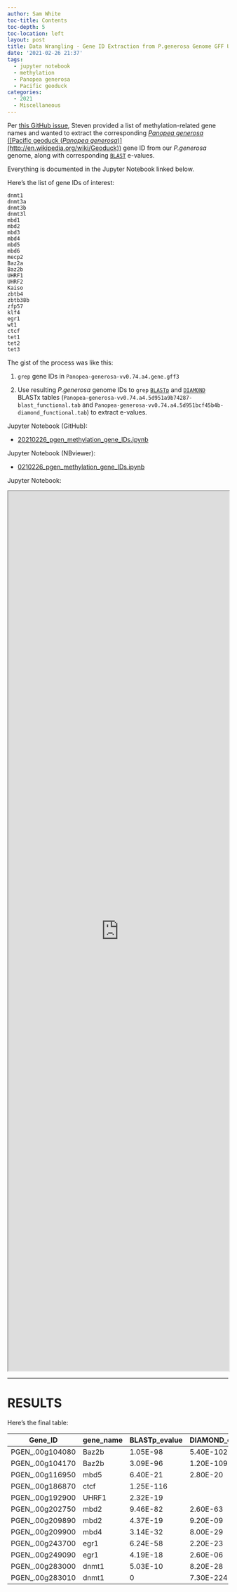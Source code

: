 ```yaml
---
author: Sam White
toc-title: Contents
toc-depth: 5
toc-location: left
layout: post
title: Data Wrangling - Gene ID Extraction from P.generosa Genome GFF Using Methylation Machinery Gene IDs
date: '2021-02-26 21:37'
tags:
  - jupyter notebook
  - methylation
  - Panopea generosa
  - Pacific geoduck
categories:
  - 2021
  - Miscellaneous
---
```

Per [this GitHub issue](https://github.com/RobertsLab/resources/issues/1116), Steven provided a list of methylation-related gene names and wanted to extract the corresponding [_Panopea generosa_ ([Pacific geoduck (_Panopea generosa_)](http://en.wikipedia.org/wiki/Geoduck))](http://en.wikipedia.org/wiki/Geoduck) gene ID from our _P.generosa_ genome, along with corresponding [`BLAST`](https://www.ncbi.nlm.nih.gov/books/NBK279690/) e-values.

Everything is documented in the Jupyter Notebook linked below.

Here's the list of gene IDs of interest:

```
dnmt1
dnmt3a
dnmt3b
dnmt3l
mbd1
mbd2
mbd3
mbd4
mbd5
mbd6
mecp2
Baz2a
Baz2b
UHRF1
UHRF2
Kaiso
zbtb4
zbtb38b
zfp57
klf4
egr1
wt1
ctcf
tet1
tet2
tet3
```

The gist of the process was like this:

1. `grep` gene IDs in `Panopea-generosa-vv0.74.a4.gene.gff3`

2. Use resulting _P.generosa_ genome IDs to `grep` [`BLASTp`](https://www.ncbi.nlm.nih.gov/books/NBK279690/) and [`DIAMOND`](https://github.com/bbuchfink/diamond) BLASTx tables (`Panopea-generosa-vv0.74.a4.5d951a9b74287-blast_functional.tab` and `Panopea-generosa-vv0.74.a4.5d951bcf45b4b-diamond_functional.tab`) to extract e-values.

Jupyter Notebook (GitHub):

- [20210226_pgen_methylation_gene_IDs.ipynb](https://github.com/RobertsLab/code/blob/master/notebooks/sam/20210226_pgen_methylation_gene_IDs.ipynb)

Jupyter Notebook (NBviewer):

- [0210226_pgen_methylation_gene_IDs.ipynb](https://nbviewer.jupyter.org/github/RobertsLab/code/blob/master/notebooks/sam/20210226_pgen_methylation_gene_IDs.ipynb)

Jupyter Notebook:

<iframe src="https://nbviewer.jupyter.org/github/RobertsLab/code/blob/master/notebooks/sam/20210226_pgen_methylation_gene_IDs.ipynb" width="100%" height="2000" scrolling="yes"></iframe>


---

# RESULTS

Here's the final table:

| Gene_ID         | gene_name | BLASTp_evalue | DIAMOND_evalue |
|-----------------|-----------|---------------|----------------|
| PGEN_.00g104080 | Baz2b     | 1.05E-98      | 5.40E-102      |
| PGEN_.00g104170 | Baz2b     | 3.09E-96      | 1.20E-109      |
| PGEN_.00g116950 | mbd5      | 6.40E-21      | 2.80E-20       |
| PGEN_.00g186870 | ctcf      | 1.25E-116     |                |
| PGEN_.00g192900 | UHRF1     | 2.32E-19      |                |
| PGEN_.00g202750 | mbd2      | 9.46E-82      | 2.60E-63       |
| PGEN_.00g209890 | mbd2      | 4.37E-19      | 9.20E-09       |
| PGEN_.00g209900 | mbd4      | 3.14E-32      | 8.00E-29       |
| PGEN_.00g243700 | egr1      | 6.24E-58      | 2.20E-23       |
| PGEN_.00g249090 | egr1      | 4.19E-18      | 2.60E-06       |
| PGEN_.00g283000 | dnmt1     | 5.03E-10      | 8.20E-28       |
| PGEN_.00g283010 | dnmt1     | 0             | 7.30E-224      |
